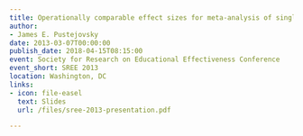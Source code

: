 ```yaml
---
title: Operationally comparable effect sizes for meta-analysis of single-case research
author:
- James E. Pustejovsky
date: 2013-03-07T00:00:00
publish_date: 2018-04-15T08:15:00
event: Society for Research on Educational Effectiveness Conference
event_short: SREE 2013
location: Washington, DC
links:
- icon: file-easel
  text: Slides
  url: /files/sree-2013-presentation.pdf

---
```




